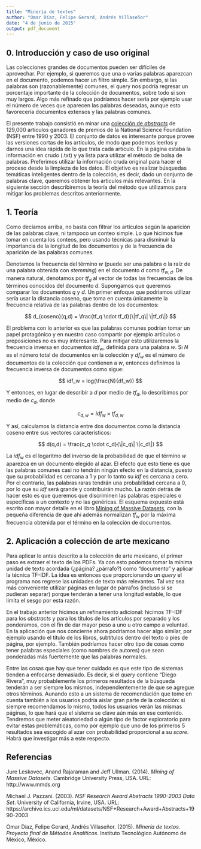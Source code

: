 ```yaml
---
title: "Minería de textos"
author: "Omar Díaz, Felipe Gerard, Andrés Villaseñor"
date: "4 de junio de 2015"
output: pdf_document
---
```


0. Introducción y caso de uso original
----------------------------------------

Las colecciones grandes de documentos pueden ser difíciles de aprovechar. Por ejemplo, si queremos que una o varias palabras aparezcan en el documento, podemos hacer un filtro simple. Sin embargo, si las palabras son (razonablemente) comunes, el query nos podría regresar un porcentaje importante de la colección de documentos, sobre todo si son muy largos. Algo más refinado que podríamos hacer sería por ejemplo usar el número de veces que aparecen las palabras deseadas, aunque esto favorecería documentos extensos y las palabras comunes.

El presente trabajo consistió en minar una [colección de _abstracts_](https://archive.ics.uci.edu/ml/datasets/NSF+Research+Award+Abstracts+1990-2003) de 129,000 artículos  ganadores de premios de la National Science Foundation (NSF) entre 1990 y 2003. El conjunto de datos es interesante porque provee las versiones cortas de los artículos, de modo que podemos leerlos y darnos una idea rápida de lo que trata cada artículo. En la página estaba la información en crudo (.txt) y ya lista para utilizar el método de bolsa de palabras. Preferimos utilizar la información cruda original para hacer el proceso desde la limpieza de los datos. El objetivo es realizar búsquedas temáticas inteligentes dentro de la colección, es decir, dado un conjunto de palabras clave, queremos obtener los artículos más relevantes. En la siguiente sección describiremos la teoría del método que utilizamos para mitigar los problemas descritos anteriormente.


1. Teoría
--------------------------

Como decíamos arriba, no basta con filtrar los artículos según la aparición de las palabras clave, ni tampoco un conteo simple. Lo que hicimos fue tomar en cuenta los conteos, pero usando técnicas para disminuir la importancia de la longitud de los documentos y de la frecuencia de aparición de las palabras comunes.

Denotamos la frecuencia del término $w$ (puede ser una palabra o la raíz de una palabra obtenida con _stemming_) en el documento $d$ como $tf_{w,d}$. De manera natural, denotamos por $tf_d$ al vector de todas las frecuencias de los términos conocidos del documento $d$. Supongamos que queremos comparar los documentos $q$ y $d$. Un primer enfoque que podríamos utilizar sería usar la distancia coseno, que toma en cuenta únicamente la frecuencia relativa de las palabras dentro de los documentos:

$$
d_{coseno}(q,d) = \frac{tf_q \cdot tf_d}{\|tf_q\| \|tf_d\|}
$$

El problema con lo anterior es que las palabras comunes podrían tomar un papel protagónico y en nuestro caso compartir por ejemplo artículos o preposiciones no es muy interesante. Para mitigar esto utilizaremos la frecuencia inversa en documentos $idf_w$, definida para una palabra $w$. Si $N$ es el número total de documentos en la colección y $df_w$ es el número de documentos de la colección que contienen a $w$, entonces definimos la frecuencia inversa de documentos como sigue:

$$
idf_w = log(\frac{N}{df_w}) 
$$

Y entonces, en lugar de describir a $d$ por medio de $tf_d$, lo describimos por medio de $c_d$, donde

$$
c_{d,w} = idf_w \times tf_{d,w}
$$

Y así, calculamos la distancia entre dos documentos como la distancia coseno entre sus vectores característicos:

$$
d(q,d) = \frac{c_q \cdot c_d}{\|c_q\| \|c_d\|}
$$

La $idf_w$ es el logaritmo del inverso de la probabilidad de que el término $w$ aparezca en un documento elegido al azar. El efecto que esto tiene es que las palabras comunes casi no tendrán ningún efecto en la distancia, puesto que su probabilidad es cercana a 1 y por lo tanto su $idf$ es cercana a cero. Por el contrario, las palabras raras tendrán una probabilidad cercana a 0, por lo que su $idf$ será grande y contribuirán mucho. La razón detrás de hacer esto es que queremos que discriminen las palabras especiales o específicas a un contexto y no las genéricas. El esquema expuesto está escrito con mayor detalle en el libro [Mining of Massive Datasets](http://www.mmds.org), con la pequeña diferencia de que ahí además normalizan $tf_w$ por la máxima frecuencia obtenida por el término en la colección de documentos.


2. Aplicación a colección de arte mexicano
------------------------------------------------

Para aplicar lo antes descrito a la colección de arte mexicano, el primer paso es extraer el texto de los PDFs. Ya con esto podemos tomar la mínima unidad de texto acordada (¿página? ¿párrafo?) como "documento" y aplicar la técnica TF-IDF. La idea es entonces que proporcionando un _query_ el programa nos regrese las unidades de texto más relevantes. Tal vez sea más conveniente utilizar páginas en lugar de párrafos (incluso si se pudieran separar) porque tenderán a tener una longitud estable, lo que limita el sesgo por esta razón.

En el trabajo anterior hicimos un refinamiento adicional: hicimos TF-IDF para los _abstracts_ y para los títulos de los artículos por separado y los ponderamos, con el fin de dar mayor peso a uno u otro campo a voluntad. En la aplicación que nos concierne ahora podríamos hacer algo similar, por ejemplo usando el título de los libros, subtítulos dentro del texto o pies de página, por ejemplo. También podríamos hacer otro tipo de cosas como tener palabras especiales (como nombres de autores) que sean ponderadas más fuertemente que las palabras normales.

Entre las cosas que hay que tener cuidado es que este tipo de sistemas tienden a enfocarse demasiado. Es decir, si el _query_ contiene "Diego Rivera", muy probablemente los primeros resultados de la búsqueda tenderán a ser siempre los mismos, independientemente de que se agregue otros términos. Aunando esto a un sistema de recomendación que tome en cuenta también a los usuarios podría aislar gran parte de la colección: si siempre recomendamos lo mismo, todos los usuarios verán las mismas páginas, lo que hará que el sistema se clave aún más en ese contenido. Tendremos que meter aleatoriedad o algún tipo de factor exploratorio para evitar estas problemáticas, como por ejemplo que uno de los primeros 5 resultados sea escogido al azar con probabilidad proporcional a su _score_. Habrá que investigar más a este respecto.


Referencias
--------------------------

Jure Leskovec, Anand Rajaraman and Jeff Ullman. (2014). _Mining of Massive Datasets_. Cambridge University Press, USA. URL: http://www.mmds.org

Michael J. Pazzani. (2003). _NSF Research Award Abstracts 1990-2003 Data Set_. University of California, Irvine, USA. URL: https://archive.ics.uci.edu/ml/datasets/NSF+Research+Award+Abstracts+1990-2003

Omar Díaz, Felipe Gerard, Andrés Villaseñor. (2015). _Minería de textos. Proyecto final de Métodos Analíticos_. Instituto Tecnológico Autónomo de México, México.


